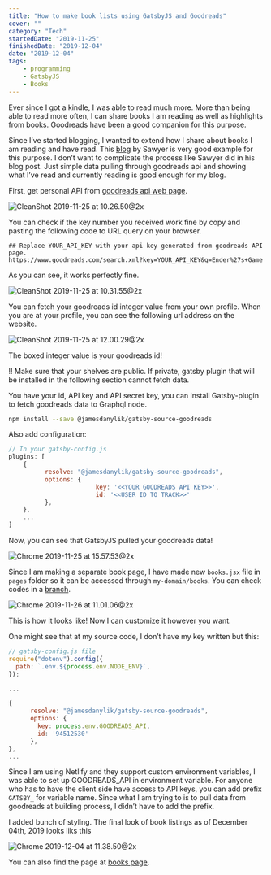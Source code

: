 ```yaml
---
title: "How to make book lists using GatsbyJS and Goodreads"
cover: ""
category: "Tech"
startedDate: "2019-11-25"
finishedDate: "2019-12-04"
date: "2019-12-04"
tags:
    - programming
    - GatsbyJS
    - Books
---
```


Ever since I got a kindle, I was able to read much more. More than being able to read more often, I can share books I am reading as well as highlights from books. Goodreads have been a good companion for this purpose. 

Since I’ve started blogging, I wanted to extend how I share about books I am reading and have read. This [blog](https://highlights.sawyerh.com/) by Sawyer is very good example for this purpose. I don’t want to complicate the process like Sawyer did in his blog post. Just simple data pulling through goodreads api and showing what I’ve read and currently reading is good enough for my blog. 

First, get personal API from [goodreads api web page](https://goodreads.com/api/keys).



![CleanShot 2019-11-25 at 10.26.50@2x](./pic1.png)

You can check if the key number you received work fine by copy and pasting the following code to URL query on your browser.

```
## Replace YOUR_API_KEY with your api key generated from goodreads API page.
https://www.goodreads.com/search.xml?key=YOUR_API_KEY&q=Ender%27s+Game
```



As you can see, it works perfectly fine.

![CleanShot 2019-11-25 at 10.31.55@2x](./pic2.png)



You can fetch your goodreads id integer value from your own profile. When you are at your profile, you can see the following url address on the website.

![CleanShot 2019-11-25 at 12.00.29@2x](./pic3.png)

The boxed integer value is your goodreads id! 

!! Make sure that your shelves are public. If private, gatsby plugin that will be installed in the following section cannot fetch data.

You have your id, API key and API secret key, you can install Gatsby-plugin to fetch goodreads data to Graphql node.



```bash
npm install --save @jamesdanylik/gatsby-source-goodreads
```



Also add configuration:



```js
// In your gatsby-config.js
plugins: [
	{
	      resolve: "@jamesdanylik/gatsby-source-goodreads",
	      options: {
						key: '<<YOUR GOODREADS API KEY>>',
						id: '<<USER ID TO TRACK>>'
	      },
	},
	...
]
```



Now, you can see that GatsbyJS pulled your goodreads data!



![Chrome 2019-11-25 at 15.57.53@2x](./pic7.png)



Since I am making a separate book page, I have made new `books.jsx` file in `pages` folder so it can be accessed through `my-domain/books`. You can check codes in a [branch](https://github.com/yoonoh930/gatsby-blog/tree/initial_bookpage).



![Chrome 2019-11-26 at 11.01.06@2x](./pic4.png)



This is how it looks like! Now I can customize it however you want.

One might see that at my source code, I don’t have my key written but this:



```jsx
// gatsby-config.js file
require("dotenv").config({
  path: `.env.${process.env.NODE_ENV}`,
});

...

{
      resolve: "@jamesdanylik/gatsby-source-goodreads",
      options: {
        key: process.env.GOODREADS_API,
        id: '94512530'
      },
},
...

```



Since I am using Netlify and they support custom environment variables, I was able to set up GOODREADS_API in environment variable. For anyone who has to have the client side have access to API keys, you can add prefix `GATSBY_` for variable name. Since what I am trying to is to pull data from goodreads at building process, I didn’t have to add the prefix.

I added bunch of styling. The final look of book listings as of December 04th, 2019 looks liks this



![Chrome 2019-12-04 at 11.38.50@2x](./pic5.png)



You can also find the page at [books page](https://yoons.blog/books).